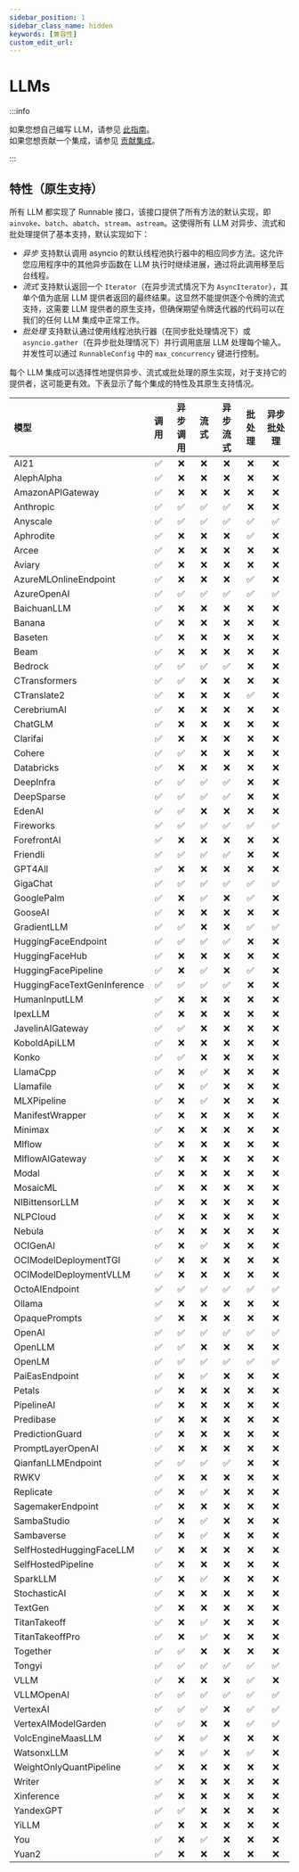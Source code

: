 ```yaml
---
sidebar_position: 1
sidebar_class_name: hidden
keywords: [兼容性]
custom_edit_url:
---
```


# LLMs

:::info

如果您想自己编写 LLM，请参见 [此指南](/docs/how_to/custom_llm/)。  
如果您想贡献一个集成，请参见 [贡献集成](/docs/contributing/integrations/)。

:::

## 特性（原生支持）
所有 LLM 都实现了 Runnable 接口，该接口提供了所有方法的默认实现，即 `ainvoke`、`batch`、`abatch`、`stream`、`astream`。这使得所有 LLM 对异步、流式和批处理提供了基本支持，默认实现如下：
- *异步* 支持默认调用 asyncio 的默认线程池执行器中的相应同步方法。这允许您应用程序中的其他异步函数在 LLM 执行时继续进展，通过将此调用移至后台线程。
- *流式* 支持默认返回一个 `Iterator`（在异步流式情况下为 `AsyncIterator`），其单个值为底层 LLM 提供者返回的最终结果。这显然不能提供逐个令牌的流式支持，这需要 LLM 提供者的原生支持，但确保期望令牌迭代器的代码可以在我们的任何 LLM 集成中正常工作。
- *批处理* 支持默认通过使用线程池执行器（在同步批处理情况下）或 `asyncio.gather`（在异步批处理情况下）并行调用底层 LLM 处理每个输入。并发性可以通过 `RunnableConfig` 中的 `max_concurrency` 键进行控制。

每个 LLM 集成可以选择性地提供异步、流式或批处理的原生实现，对于支持它的提供者，这可能更有效。下表显示了每个集成的特性及其原生支持情况。

模型|调用|异步调用|流式|异步流式|批处理|异步批处理
:-|:-:|:-:|:-:|:-:|:-:|:-:
AI21|✅|❌|❌|❌|❌|❌
AlephAlpha|✅|❌|❌|❌|❌|❌
AmazonAPIGateway|✅|❌|❌|❌|❌|❌
Anthropic|✅|✅|✅|✅|❌|❌
Anyscale|✅|✅|✅|✅|✅|✅
Aphrodite|✅|❌|❌|❌|✅|❌
Arcee|✅|❌|❌|❌|❌|❌
Aviary|✅|❌|❌|❌|❌|❌
AzureMLOnlineEndpoint|✅|❌|❌|❌|✅|❌
AzureOpenAI|✅|✅|✅|✅|✅|✅
BaichuanLLM|✅|❌|❌|❌|❌|❌
Banana|✅|❌|❌|❌|❌|❌
Baseten|✅|❌|❌|❌|❌|❌
Beam|✅|❌|❌|❌|❌|❌
Bedrock|✅|✅|✅|✅|❌|❌
CTransformers|✅|✅|❌|❌|❌|❌
CTranslate2|✅|❌|❌|❌|✅|❌
CerebriumAI|✅|❌|❌|❌|❌|❌
ChatGLM|✅|❌|❌|❌|❌|❌
Clarifai|✅|❌|❌|❌|❌|❌
Cohere|✅|✅|❌|❌|❌|❌
Databricks|✅|❌|❌|❌|❌|❌
DeepInfra|✅|✅|✅|✅|❌|❌
DeepSparse|✅|✅|✅|✅|❌|❌
EdenAI|✅|✅|❌|❌|❌|❌
Fireworks|✅|✅|✅|✅|✅|✅
ForefrontAI|✅|❌|❌|❌|❌|❌
Friendli|✅|✅|✅|✅|❌|❌
GPT4All|✅|❌|❌|❌|❌|❌
GigaChat|✅|✅|✅|✅|✅|✅
GooglePalm|✅|❌|✅|❌|✅|❌
GooseAI|✅|❌|❌|❌|❌|❌
GradientLLM|✅|✅|❌|❌|✅|✅
HuggingFaceEndpoint|✅|✅|✅|✅|❌|❌
HuggingFaceHub|✅|❌|❌|❌|❌|❌
HuggingFacePipeline|✅|❌|✅|❌|✅|❌
HuggingFaceTextGenInference|✅|✅|✅|✅|❌|❌
HumanInputLLM|✅|❌|❌|❌|❌|❌
IpexLLM|✅|❌|❌|❌|❌|❌
JavelinAIGateway|✅|✅|❌|❌|❌|❌
KoboldApiLLM|✅|❌|❌|❌|❌|❌
Konko|✅|✅|❌|❌|❌|❌
LlamaCpp|✅|❌|✅|❌|❌|❌
Llamafile|✅|❌|✅|❌|❌|❌
MLXPipeline|✅|❌|✅|❌|❌|❌
ManifestWrapper|✅|❌|❌|❌|❌|❌
Minimax|✅|❌|❌|❌|❌|❌
Mlflow|✅|❌|❌|❌|❌|❌
MlflowAIGateway|✅|❌|❌|❌|❌|❌
Modal|✅|❌|❌|❌|❌|❌
MosaicML|✅|❌|❌|❌|❌|❌
NIBittensorLLM|✅|❌|❌|❌|❌|❌
NLPCloud|✅|❌|❌|❌|❌|❌
Nebula|✅|❌|❌|❌|❌|❌
OCIGenAI|✅|❌|✅|❌|❌|❌
OCIModelDeploymentTGI|✅|❌|❌|❌|❌|❌
OCIModelDeploymentVLLM|✅|❌|❌|❌|❌|❌
OctoAIEndpoint|✅|✅|✅|✅|✅|✅
Ollama|✅|❌|❌|❌|❌|❌
OpaquePrompts|✅|❌|❌|❌|❌|❌
OpenAI|✅|✅|✅|✅|✅|✅
OpenLLM|✅|✅|❌|❌|❌|❌
OpenLM|✅|✅|✅|✅|✅|✅
PaiEasEndpoint|✅|❌|✅|❌|❌|❌
Petals|✅|❌|❌|❌|❌|❌
PipelineAI|✅|❌|❌|❌|❌|❌
Predibase|✅|❌|❌|❌|❌|❌
PredictionGuard|✅|❌|❌|❌|❌|❌
PromptLayerOpenAI|✅|❌|❌|❌|❌|❌
QianfanLLMEndpoint|✅|✅|✅|✅|❌|❌
RWKV|✅|❌|❌|❌|❌|❌
Replicate|✅|❌|✅|❌|❌|❌
SagemakerEndpoint|✅|❌|❌|❌|❌|❌
SambaStudio|✅|❌|✅|❌|❌|❌
Sambaverse|✅|❌|✅|❌|❌|❌
SelfHostedHuggingFaceLLM|✅|❌|❌|❌|❌|❌
SelfHostedPipeline|✅|❌|❌|❌|❌|❌
SparkLLM|✅|❌|✅|❌|❌|❌
StochasticAI|✅|❌|❌|❌|❌|❌
TextGen|✅|❌|❌|❌|❌|❌
TitanTakeoff|✅|❌|✅|❌|❌|❌
TitanTakeoffPro|✅|❌|✅|❌|❌|❌
Together|✅|✅|❌|❌|❌|❌
Tongyi|✅|✅|✅|✅|✅|✅
VLLM|✅|❌|❌|❌|✅|❌
VLLMOpenAI|✅|✅|✅|✅|✅|✅
VertexAI|✅|✅|✅|❌|✅|✅
VertexAIModelGarden|✅|✅|❌|❌|✅|✅
VolcEngineMaasLLM|✅|❌|✅|❌|❌|❌
WatsonxLLM|✅|❌|✅|❌|✅|❌
WeightOnlyQuantPipeline|✅|❌|❌|❌|❌|❌
Writer|✅|❌|❌|❌|❌|❌
Xinference|✅|❌|❌|❌|❌|❌
YandexGPT|✅|✅|❌|❌|❌|❌
YiLLM|✅|❌|❌|❌|❌|❌
You|✅|❌|✅|❌|❌|❌
Yuan2|✅|❌|❌|❌|❌|❌